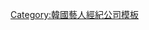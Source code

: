 <noinclude></noinclude>{{Navbox
| name      = Filmitsuda
| title     = [[Filmitsuda]]
|titlestyle = background-color:#23D725;
|groupstyle = background-color:#B8EB87;
|abovestyle = background-color:#B8EB87;
|belowstyle = background-color:#23D725;
|listclass = hlist
|group1 = 創辦人
|list1  = [[張鎮 (韓國導演)|張鎮]]
| group2 = 旗下演員
| list2  =
*{{link-ko|金允盛|김윤성 (배우)}}
*{{link-ko|李海榮|이해영 (1970년)}}
*[[趙福來]]
*[[李本 (演員)|李本]]
*[[高木里奈]]

}}<noinclude>
[[Category:韓國藝人經紀公司模板]]
</noinclude>